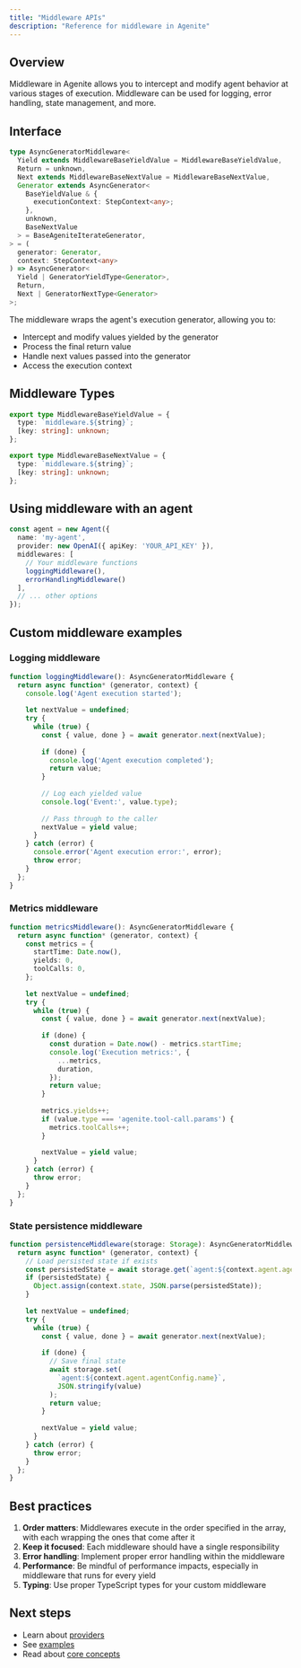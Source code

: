 ```yaml
---
title: "Middleware APIs"
description: "Reference for middleware in Agenite"
---
```


## Overview

Middleware in Agenite allows you to intercept and modify agent behavior at various stages of execution. Middleware can be used for logging, error handling, state management, and more.

## Interface

```typescript
type AsyncGeneratorMiddleware<
  Yield extends MiddlewareBaseYieldValue = MiddlewareBaseYieldValue,
  Return = unknown,
  Next extends MiddlewareBaseNextValue = MiddlewareBaseNextValue,
  Generator extends AsyncGenerator<
    BaseYieldValue & {
      executionContext: StepContext<any>;
    },
    unknown,
    BaseNextValue
  > = BaseAgeniteIterateGenerator,
> = (
  generator: Generator,
  context: StepContext<any>
) => AsyncGenerator<
  Yield | GeneratorYieldType<Generator>,
  Return,
  Next | GeneratorNextType<Generator>
>;
```

The middleware wraps the agent's execution generator, allowing you to:
- Intercept and modify values yielded by the generator
- Process the final return value
- Handle next values passed into the generator
- Access the execution context

## Middleware Types

```typescript
export type MiddlewareBaseYieldValue = {
  type: `middleware.${string}`;
  [key: string]: unknown;
};

export type MiddlewareBaseNextValue = {
  type: `middleware.${string}`;
  [key: string]: unknown;
};
```

## Using middleware with an agent

```typescript
const agent = new Agent({
  name: 'my-agent',
  provider: new OpenAI({ apiKey: 'YOUR_API_KEY' }),
  middlewares: [
    // Your middleware functions
    loggingMiddleware(),
    errorHandlingMiddleware()
  ],
  // ... other options
});
```

## Custom middleware examples

### Logging middleware

```typescript
function loggingMiddleware(): AsyncGeneratorMiddleware {
  return async function* (generator, context) {
    console.log('Agent execution started');
    
    let nextValue = undefined;
    try {
      while (true) {
        const { value, done } = await generator.next(nextValue);
        
        if (done) {
          console.log('Agent execution completed');
          return value;
        }
        
        // Log each yielded value
        console.log('Event:', value.type);
        
        // Pass through to the caller
        nextValue = yield value;
      }
    } catch (error) {
      console.error('Agent execution error:', error);
      throw error;
    }
  };
}
```

### Metrics middleware

```typescript
function metricsMiddleware(): AsyncGeneratorMiddleware {
  return async function* (generator, context) {
    const metrics = {
      startTime: Date.now(),
      yields: 0,
      toolCalls: 0,
    };
    
    let nextValue = undefined;
    try {
      while (true) {
        const { value, done } = await generator.next(nextValue);
        
        if (done) {
          const duration = Date.now() - metrics.startTime;
          console.log('Execution metrics:', {
            ...metrics,
            duration,
          });
          return value;
        }
        
        metrics.yields++;
        if (value.type === 'agenite.tool-call.params') {
          metrics.toolCalls++;
        }
        
        nextValue = yield value;
      }
    } catch (error) {
      throw error;
    }
  };
}
```

### State persistence middleware

```typescript
function persistenceMiddleware(storage: Storage): AsyncGeneratorMiddleware {
  return async function* (generator, context) {
    // Load persisted state if exists
    const persistedState = await storage.get(`agent:${context.agent.agentConfig.name}`);
    if (persistedState) {
      Object.assign(context.state, JSON.parse(persistedState));
    }
    
    let nextValue = undefined;
    try {
      while (true) {
        const { value, done } = await generator.next(nextValue);
        
        if (done) {
          // Save final state
          await storage.set(
            `agent:${context.agent.agentConfig.name}`,
            JSON.stringify(value)
          );
          return value;
        }
        
        nextValue = yield value;
      }
    } catch (error) {
      throw error;
    }
  };
}
```

## Best practices

1. **Order matters**: Middlewares execute in the order specified in the array, with each wrapping the ones that come after it
2. **Keep it focused**: Each middleware should have a single responsibility
3. **Error handling**: Implement proper error handling within the middleware
4. **Performance**: Be mindful of performance impacts, especially in middleware that runs for every yield
5. **Typing**: Use proper TypeScript types for your custom middleware

## Next steps

- Learn about [providers](/api-reference/providers)
- See [examples](/examples)
- Read about [core concepts](/core-concepts/agents) 
